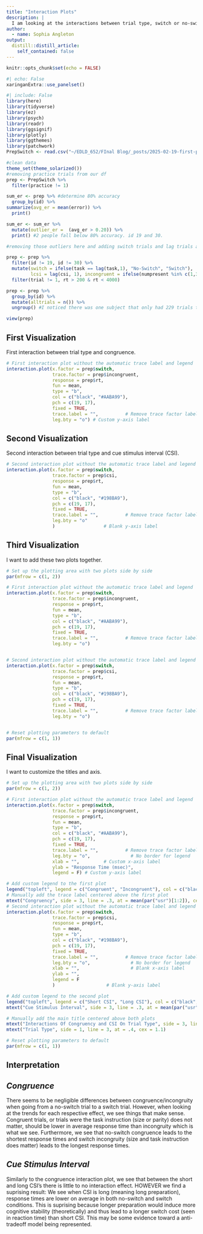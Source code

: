 ```yaml
---
title: "Interaction Plots"
description: |
  I am looking at the interactions between trial type, switch or no-switch, and two main effect variables, the cue stimulus interval (CSI) of the trial or the congruency of the trial. 
author:
  - name: Sophia Angleton
output:
  distill::distill_article:
    self_contained: false
---
```


```r
knitr::opts_chunk$set(echo = FALSE)
```

```r
#| echo: False
xaringanExtra::use_panelset()
```

```r
#| include: False
library(here)
library(tidyverse)
library(ez)
library(psych)
library(readr)
library(ggsignif)
library(plotly)
library(ggthemes)
library(patchwork)
PrepSwitch <- read.csv("~/EDLD_652/FInal Blog/_posts/2025-02-19-first-post/PrepSwitch.csv")

#clean data 
theme_set(theme_solarized())
#removing practice trials from our df
prep <- PrepSwitch %>% 
  filter(practice != 1)

sum_er <- prep %>% #determine 80% accuracy 
  group_by(id) %>% 
summarize(avg_er = mean(error)) %>% 
  print()

sum_er <- sum_er %>% 
  mutate(outlier_er =  (avg_er > 0.20)) %>% 
  print() #2 people fall below 80% accuracy. id 19 and 30. 

#removing those outliers here and adding switch trials and lag trials and incongruencies. 

prep <- prep %>% 
  filter(id != 19, id != 30) %>% 
  mutate(switch = ifelse(task == lag(task,1), "No-Switch", "Switch"), 
         lcsi = lag(csi, 1), incongruent = ifelse(numpresent %in% c(1,3,6,8), 0, 1), lincongruent = lag(incongruent,1), lerror = lag(error, 1), lrt = lag(rt, 1)) %>%#lag looks at trial before, need to filter out the first of each block bc nothing to compare
  filter(trial != 1, rt > 200 & rt < 4000)

prep <- prep %>% 
  group_by(id) %>% 
  mutate(alltrials = n()) %>% 
  ungroup() #I noticed there was one subject that only had 229 trials total...

view(prep)

```

::::::: panelset
::: panel
## First Visualization {.pannel-name}

First interaction between trial type and congruence. 

```r
# First interaction plot without the automatic trace label and legend
interaction.plot(x.factor = prep$switch,
                 trace.factor = prep$incongruent,
                 response = prep$rt,
                 fun = mean,
                 type = "b",
                 col = c("black", "#AABA99"),
                 pch = c(19, 17),
                 fixed = TRUE,
                 trace.label = "",          # Remove trace factor label
                 leg.bty = "o") # Custom y-axis label
```
:::

::: panel
## Second Visualization {.pannel-name}

Second interaction between trial type and cue stimulus interval (CSI). 

```r
# Second interaction plot without the automatic trace label and legend
interaction.plot(x.factor = prep$switch,
                 trace.factor = prep$csi,
                 response = prep$rt,
                 fun = mean,
                 type = "b",
                 col = c("black", "#198BA9"),
                 pch = c(19, 17),
                 fixed = TRUE,
                 trace.label = "",          # Remove trace factor label
                 leg.bty = "o" 
                 )                  # Blank y-axis label
```
:::

::: panel
## Third Visualization {.pannel-name}

I want to add these two plots together.

```r
# Set up the plotting area with two plots side by side
par(mfrow = c(1, 2))

# First interaction plot without the automatic trace label and legend
interaction.plot(x.factor = prep$switch,
                 trace.factor = prep$incongruent,
                 response = prep$rt,
                 fun = mean,
                 type = "b",
                 col = c("black", "#AABA99"),
                 pch = c(19, 17),
                 fixed = TRUE,
                 trace.label = "",          # Remove trace factor label
                 leg.bty = "o") 


# Second interaction plot without the automatic trace label and legend
interaction.plot(x.factor = prep$switch,
                 trace.factor = prep$csi,
                 response = prep$rt,
                 fun = mean,
                 type = "b",
                 col = c("black", "#198BA9"),
                 pch = c(19, 17),
                 fixed = TRUE,
                 trace.label = "",          # Remove trace factor label
                 leg.bty = "o")                   


# Reset plotting parameters to default
par(mfrow = c(1, 1))
```
:::

::: panel
## Final Visualization {.pannel-name}

I want to customize the titles and axis.

```r
# Set up the plotting area with two plots side by side
par(mfrow = c(1, 2))

# First interaction plot without the automatic trace label and legend
interaction.plot(x.factor = prep$switch,
                 trace.factor = prep$incongruent,
                 response = prep$rt,
                 fun = mean,
                 type = "b",
                 col = c("black", "#AABA99"),
                 pch = c(19, 17),
                 fixed = TRUE,
                 trace.label = "",          # Remove trace factor label
                 leg.bty = "o",               # No border for legend
                 xlab = "",         # Custom x-axis label
                 ylab = "Response Time (msec)", 
                 legend = F) # Custom y-axis label

# Add custom legend to the first plot
legend("topleft", legend = c("Congruent", "Incongruent"), col = c("black", "#AABA99"), pch = c(19, 17), bty = "o", cex = .7)
# Manually add the trace label centered above the first plot
mtext("Congruency", side = 3, line = .3, at = mean(par("usr")[1:2]), cex = .9)
# Second interaction plot without the automatic trace label and legend
interaction.plot(x.factor = prep$switch,
                 trace.factor = prep$csi,
                 response = prep$rt,
                 fun = mean,
                 type = "b",
                 col = c("black", "#198BA9"),
                 pch = c(19, 17),
                 fixed = TRUE,
                 trace.label = "",          # Remove trace factor label
                 leg.bty = "o",               # No border for legend
                 xlab = "",                   # Blank x-axis label
                 ylab = "", 
                 legend = F
                 )                   # Blank y-axis label

# Add custom legend to the second plot
legend("topleft", legend = c("Short CSI", "Long CSI"), col = c("black", "#198BA9"), pch = c(19, 17), bty = "o", cex = .7)
mtext("Cue Stimulus Interval", side = 3, line = .3, at = mean(par("usr")[1:2]), cex = .9)

# Manually add the main title centered above both plots
mtext("Interactions Of Congruency and CSI On Trial Type", side = 3, line = 2, at = .4, cex = 1.5)
mtext("Trial Type", side = 1, line = 3, at = .4, cex = 1.1)

# Reset plotting parameters to default
par(mfrow = c(1, 1))
```
:::
:::::::

## Interpretation

::::::: panelset
::: panel

## *Congruence* {.pannel-name}


There seems to be negligible differences between congruence/incongruity when going from a no-switch trial to a switch trial. However, when looking at the trends for each respective effect, we see things that make sense. Congruent trials, or trials were the task instruction (size or parity) does not matter, should be lower in average response time than incongruity which is what we see. Furthermore, we see that no-switch congruence leads to the shortest response times and switch incongruity (size and task instruction does matter) leads to the longest response times.

:::

::: panel

## *Cue Stimulus Interval* {.pannel-name}

Similarly to the congruence interaction plot, we see that between the short and long CSI's there is little to no interaction effect. HOWEVER we find a suprising result: We see when CSI is long (meaning long preparation), response times are lower on average in both no-switch and switch conditions. This is suprising because longer preparation would induce more cognitive stability (theoretically) and thus lead to a longer switch cost (seen in reaction time) than short CSI. This may be some evidence toward a anti-tradeoff model being represented.

:::
:::::::